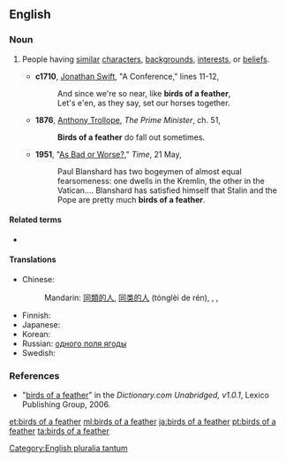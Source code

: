 ==English==

===Noun===
{{en-plural noun|[[birds]] [[of]] [[a]] [[feather]]}}

# {{label|en|idiomatic}} People having [[similar]] [[character]]s, [[background]]s, [[interest]]s, or [[belief]]s.
#* '''c1710''', [[w:Jonathan_Swift|Jonathan Swift]], "A Conference," lines 11-12,
#*: And since we're so near, like '''birds of a feather''',
#*: Let's e'en, as they say, set our horses together.
#* '''1876''', [[w:Anthony_Trollope|Anthony Trollope]], ''The Prime Minister'', ch. 51,
#*: '''Birds of a feather''' do fall out sometimes.
#* '''1951''', "[http://www.time.com/time/magazine/article/0,9171,859236,00.html As Bad or Worse?]," ''Time'', 21 May,
#*: Paul Blanshard has two bogeymen of almost equal fearsomeness: one dwells in the Kremlin, the other in the Vatican.... Blanshard has satisfied himself that Stalin and the Pope are pretty much '''birds of a feather'''.

====Related terms====
* {{l|en|birds of a feather flock together}}

====Translations====
{{trans-top|people having similar characters}}
* Chinese:
*: Mandarin: {{qualifier|people of the same kind}} [[同類]][[的]][[人]], [[同类]][[的]][[人]] (tónglèi de rén), {{qualifier|"one hill's badgers"; derogatory}} {{t+|cmn|一丘之貉|tr=yīqiūzhīhé|sc=Hani}}, {{qualifier|"goods of the same road"; colloquial}} {{t|cmn|一路貨|sc=Hani}}, {{t+|cmn|一路货|tr=yīlùhuò|sc=Hani}}
{{trans-mid}}
* Finnish: {{t|fi|samanlaiset}}
* Japanese: {{t+|ja|同類|tr=どうるい, dōrui|sc=Jpan}}
* Korean: {{t|ko|동류|tr=[[同類]], dongnyu}}
* Russian: {{qualifier|"berries from the same field"}} [[одного поля ягоды]]
* Swedish: {{t+|sv|lika barn leka bäst|alt=lika barn}}
{{trans-bottom}}

===References===
* "[http://dictionary.reference.com/search?r=2&q=birds%20of%20a%20feather birds of a feather]" in the ''Dictionary.com Unabridged, v1.0.1'', Lexico Publishing Group, 2006.

[[Category:English pluralia tantum]]

[[et:birds of a feather]]
[[ml:birds of a feather]]
[[ja:birds of a feather]]
[[pt:birds of a feather]]
[[ta:birds of a feather]]